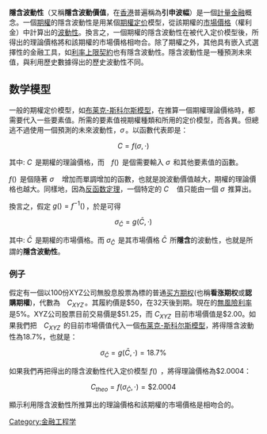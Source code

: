 {{Unreferenced|time=2016-11-14T05:20:39+00:00}}
{{noteTA
|1=zh-cn:期权; zh-tw:選擇權; zh-hk:期權; zh-sg:期权
|2=zh-cn:布莱克-斯科尔斯模型;zh-tw:布萊克-休斯模型;
}}
'''隱含波動性'''（又稱'''隱含波動價值'''，在[[香港|香港]]普遍稱為'''引申波幅'''）是一個[[計量金融|計量金融]]概念。一個[[期權|期權]]的隱含波動性是用某個[[期權定价|期權定价]]模型，從該期權的[[市場價格|市場價格]]（權利金）中計算出的[[波動性|波動性]]。換言之，一個期權的隱含波動性在被代入定价模型後，所得出的理論價格將和該期權的市場價格相吻合。除了期權之外，其他具有嵌入式選擇性的金融工具，如[[利率上限契約|利率上限契約]]也有隱含波動性。隱含波動性是一種預測未來值，與利用歷史數據得出的歷史波動性不同。

==数学模型==
一般的期權定价模型，如[[布莱克-斯科尔斯模型|布莱克-斯科尔斯模型]]，在推算一個期權理論價格時，都需要代入一些要素值。所需的要素值視期權種類和所用的定价模型，而各異。但總逃不過使用一個預測{{tsl|en|underlying asset|标的资产}}的未來波動性，<math>\sigma \,</math>。以函數代表即是：

:<math>C = f(\sigma, \cdot) \,</math>

其中: <math>C \,</math> 是期權的理論價格，而　<math>f() \,</math> 是個需要輸入 <math>\sigma \,</math> 和其他要素值的函數。

<math>f() \,</math> 是個隨著 <math>\sigma \,</math>　增加而單調增加的函數，也就是說波動價值越大，期權的理論價格也越大。同樣地，因為[[反函数定理|反函数定理]]，一個特定的 <math>C \,</math>　值只能由一個 <math>\sigma \,</math> 推算出。

換言之，假定 <math>g() = f^{-1}()\,</math>，於是可得

:<math>\sigma_\bar{C} = g(\bar{C}, \cdot) \,</math>

其中:  <math>\bar{C} \,</math> 是期權的市場價格。而 <math>\sigma_\bar{C} \,</math> 是其市場價格 <math>\bar{C} \,</math> 所'''隱含'''的波動性，也就是所謂的'''隱含波動性'''。

===例子===
假定有一個以100份XYZ公司無股息股票為標的普通[[买方期权|买方期权]](也稱'''看涨期权'''或'''認購期權''')，代數為　<math>C_{XYZ} \,</math>。其履約價是$50，在32天後到期。現在的[[無風險利率|無風險利率]]是5%。XYZ公司股票目前交易價是$51.25，而 <math>C_{XYZ} \,</math> 目前市場價值是$2.00。如果我們把　<math>C_{XYZ} \,</math> 的目前市場價值代入一個[[布莱克-斯科尔斯模型|布莱克-斯科尔斯模型]]，將得隱含波動性為18.7%，也就是：

:<math>\sigma_\bar{C} = g(\bar{C}, \cdot) = 18.7\% \,</math>

如果我們再把得出的隱含波動性代入定价模型 <math>f() \,</math> ，將得理論價格為$2.0004：

:<math>C_{theo} = f(\sigma_\bar{C}, \cdot) = \$2.0004 \,</math>

顯示利用隱含波動性所推算出的理論價格和該期權的市場價格是相吻合的。

[[Category:金融工程学|Category:金融工程学]]